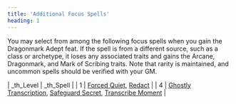 ```yaml
---
title: 'Additional Focus Spells'
heading: 1
---
```


You may select from among the following focus spells when you gain the Dragonmark Adept feat. If the spell is from a different source, such as a class or archetype, it loses any associated traits and gains the Arcane, Dragonmark, and Mark of Scribing traits. Note that rarity is maintained, and uncommon spells should be verified with your GM.

| \_th_Level | \_th_Spell |
| 1 | [Forced Quiet](https://2e.aonprd.com/Spells.aspx?ID=424), [Redact](https://2e.aonprd.com/Spells.aspx?ID=606) |
| 4 | [Ghostly Transcription](https://2e.aonprd.com/Spells.aspx?ID=607), [Safeguard Secret](https://2e.aonprd.com/Spells.aspx?ID=448), [Transcribe Moment](https://2e.aonprd.com/Spells.aspx?ID=831) |

